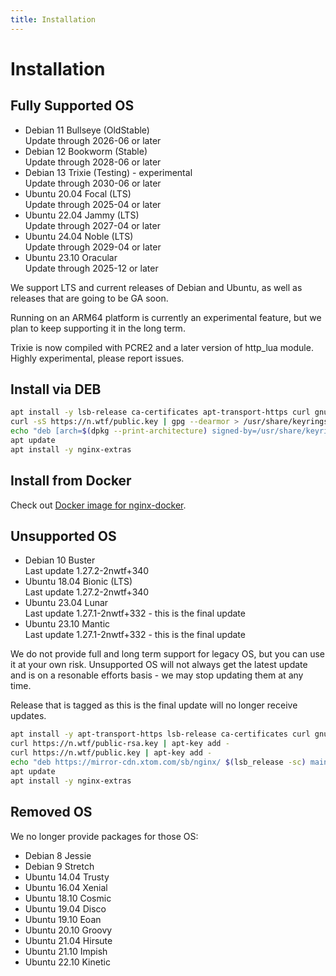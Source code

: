 ```yaml
---
title: Installation
---
```



# Installation

## Fully Supported OS

* Debian 11 Bullseye (OldStable) <br /><SecondaryText>Update through 2026-06 or later</SecondaryText>
* Debian 12 Bookworm (Stable) <br /><SecondaryText>Update through 2028-06 or later</SecondaryText>
* Debian 13 Trixie (Testing) - experimental <br /><SecondaryText>Update through 2030-06 or later</SecondaryText>
* Ubuntu 20.04 Focal (LTS) <br /><SecondaryText>Update through 2025-04 or later</SecondaryText>
* Ubuntu 22.04 Jammy (LTS) <br /><SecondaryText>Update through 2027-04 or later</SecondaryText>
* Ubuntu 24.04 Noble (LTS) <br /><SecondaryText>Update through 2029-04 or later</SecondaryText>
* Ubuntu 23.10 Oracular <br /><SecondaryText>Update through 2025-12 or later</SecondaryText>

We support LTS and current releases of Debian and Ubuntu, as well as releases that are going to be GA soon.

Running on an ARM64 platform is currently an experimental feature, but we plan to keep supporting it in the long term.

Trixie is now compiled with PCRE2 and a later version of http_lua module. Highly experimental, please report issues.

## Install via DEB

```sh
apt install -y lsb-release ca-certificates apt-transport-https curl gnupg dpkg
curl -sS https://n.wtf/public.key | gpg --dearmor > /usr/share/keyrings/n.wtf.gpg
echo "deb [arch=$(dpkg --print-architecture) signed-by=/usr/share/keyrings/n.wtf.gpg] https://mirror-cdn.xtom.com/sb/nginx/ $(lsb_release -sc) main" > /etc/apt/sources.list.d/n.wtf.list
apt update
apt install -y nginx-extras
```

## Install from Docker

Check out [Docker image for nginx-docker](https://github.com/u-sb/nginx-docker).

## Unsupported OS

* Debian 10 Buster <br /><SecondaryText>Last update 1.27.2-2nwtf+340</SecondaryText>
* Ubuntu 18.04 Bionic (LTS) <br /><SecondaryText>Last update 1.27.2-2nwtf+340</SecondaryText>
* Ubuntu 23.04 Lunar <br /><SecondaryText>Last update 1.27.1-2nwtf+332 - this is the final update</SecondaryText>
* Ubuntu 23.10 Mantic <br /><SecondaryText>Last update 1.27.1-2nwtf+332 - this is the final update</SecondaryText>

We do not provide full and long term support for legacy OS, but you can use it at your own risk. Unsupported OS will not always get the latest update and is on a resonable efforts basis - we may stop updating them at any time.

Release that is tagged as <SecondaryText>this is the final update</SecondaryText> will no longer receive updates.

``` sh
apt install -y apt-transport-https lsb-release ca-certificates curl gnupg
curl https://n.wtf/public-rsa.key | apt-key add -
curl https://n.wtf/public.key | apt-key add -
echo "deb https://mirror-cdn.xtom.com/sb/nginx/ $(lsb_release -sc) main" > /etc/apt/sources.list.d/n.wtf.list
apt update
apt install -y nginx-extras
```

## Removed OS

We no longer provide packages for those OS:

* Debian 8 Jessie
* Debian 9 Stretch
* Ubuntu 14.04 Trusty
* Ubuntu 16.04 Xenial
* Ubuntu 18.10 Cosmic
* Ubuntu 19.04 Disco
* Ubuntu 19.10 Eoan
* Ubuntu 20.10 Groovy
* Ubuntu 21.04 Hirsute
* Ubuntu 21.10 Impish
* Ubuntu 22.10 Kinetic
